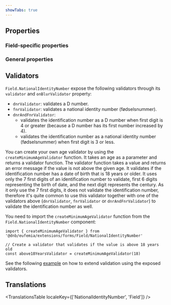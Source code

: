 ```yaml
---
showTabs: true
---
```



## Properties

### Field-specific properties

<PropertiesTable props={NationalIdentityNumberProperties} />

### General properties

<PropertiesTable props={fieldProperties} />

## Validators

`Field.NationalIdentityNumber` expose the following validators through its `validator` and `onBlurValidator` property:

- `dnrValidator`: validates a D number.
- `fnrValidator`: validates a national identity number (fødselsnummer).
- `dnrAndFnrValidator`:
  - validates the identification number as a D number when first digit is 4 or greater (because a D number has its first number increased by 4).
  - validates the identification number as a national identity number (fødselsnummer) when first digit is 3 or less.

You can create your own age validator by using the `createMinimumAgeValidator` function. It takes an age as a parameter and returns a validator function. The validator function takes a value and returns an error message if the value is not above the given age.
It validates if the identification number has a date of birth that is 18 years or older. It uses only the 7 first digits of an identification number to validate, first 6 digits representing the birth of date, and the next digit represents the century.
As it only use the 7 first digits, it does not validate the identification number, therefore it's quite common to use this validator together with one of the validators above (`dnrValidator`, `fnrValidator` or `dnrAndFnrValidator`) to validate the identification number as well.

You need to import the `createMinimumAgeValidator` function from the `Field.NationalIdentityNumber` component:

```tsx
import { createMinimumAgeValidator } from '@dnb/eufemia/extensions/forms/Field/NationalIdentityNumber'

// Create a validator that validates if the value is above 18 years old
const above18YearsValidator = createMinimumAgeValidator(18)
```

See the following [example](/uilib/extensions/forms/feature-fields/NationalIdentityNumber/#extend-validation-with-custom-validation-function) on how to extend validation using the exposed validators.

## Translations

<TranslationsTable localeKey={['NationalIdentityNumber', 'Field']} />
